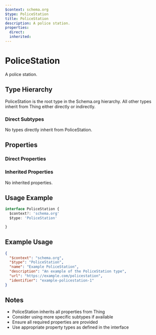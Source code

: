 ```yaml
---
$context: schema.org
$type: PoliceStation
title: PoliceStation
description: A police station.
properties:
  direct:
  inherited:
---
```

# PoliceStation

A police station.

## Type Hierarchy

PoliceStation is the root type in the Schema.org hierarchy. All other types inherit from Thing either directly or indirectly.

### Direct Subtypes

No types directly inherit from PoliceStation.

## Properties

### Direct Properties



### Inherited Properties

No inherited properties.

## Usage Example

```typescript
interface PoliceStation {
  $context?: 'schema.org'
  $type: 'PoliceStation'

}
```

## Example Usage

```json
{
  "$context": "schema.org",
  "$type": "PoliceStation",
  "name": "Example PoliceStation",
  "description": "An example of the PoliceStation type",
  "url": "https://example.com/policestation",
  "identifier": "example-policestation-1"
}
```

## Notes

- PoliceStation inherits all properties from Thing
- Consider using more specific subtypes if available
- Ensure all required properties are provided
- Use appropriate property types as defined in the interface